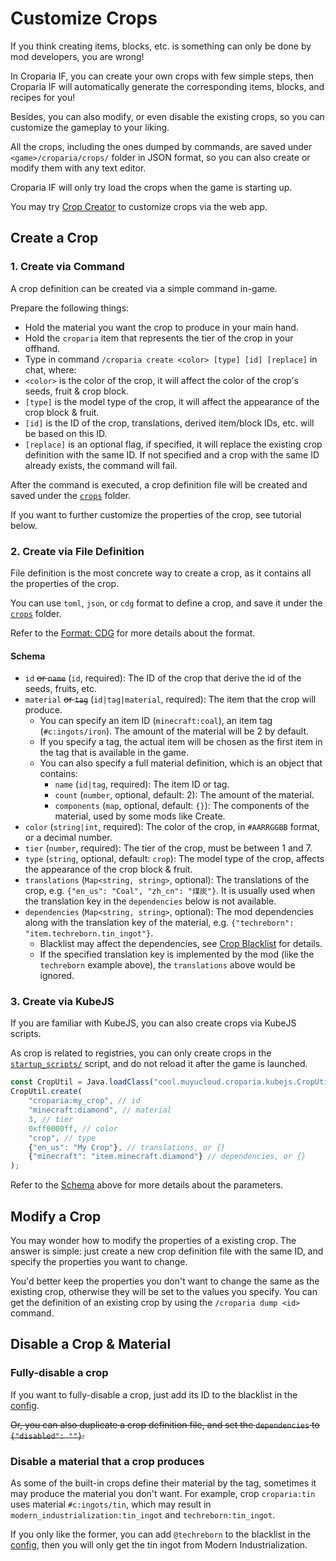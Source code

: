 # Customize Crops

If you think creating items, blocks, etc. is something can only be done by mod developers, you are wrong!

In Croparia IF, you can create your own crops with few simple steps, then Croparia IF will automatically generate the
corresponding items, blocks, and recipes for you!

Besides, you can also modify, or even disable the existing crops, so you can customize the gameplay to your liking.

All the crops, including the ones dumped by commands, are saved under `<game>/croparia/crops/` folder in JSON format, so
you can also create or modify them with any text editor.

Croparia IF will only try load the crops when the game is starting up.

You may try [Crop Creator](../playground/crop) to customize crops via the web app.

## Create a Crop

### 1. Create via Command

A crop definition can be created via a simple command in-game.

Prepare the following things:
- Hold the material you want the crop to produce in your main hand.
- Hold the `croparia` item that represents the tier of the crop in your offhand.
- Type in command `/croparia create <color> [type] [id] [replace]` in chat, where:
- `<color>` is the color of the crop, it will affect the color of the crop's seeds, fruit & crop block.
- `[type]` is the model type of the crop, it will affect the appearance of the crop block & fruit.
- `[id]` is the ID of the crop, translations, derived item/block IDs, etc. will be based on this ID.
- `[replace]` is an optional flag, if specified, it will replace the existing crop definition with the same ID. If not
specified and a crop with the same ID already exists, the command will fail.

After the command is executed, a crop definition file will be created and saved under the [`crops`](crop) folder.

If you want to further customize the properties of the crop, see tutorial below.

### 2. Create via File Definition

File definition is the most concrete way to create a crop, as it contains all the properties of the crop.

You can use `toml`, `json`, or `cdg` format to define a crop, and save it under the [`crops`](crop) folder.

Refer to the [Format: CDG](generator/spec_generators#format-cdg) for more details about the format.

#### Schema

- `id` <del>or `name`</del> (`id`, required): The ID of the crop that derive the id of the seeds, fruits, etc.
- `material` <del>or `tag`</del> (`id|tag|material`, required): The item that the crop will produce.
  - You can specify an item ID (`minecraft:coal`), an item tag (`#c:ingots/iron`). The amount of the material will be 2 by default.
  - If you specify a tag, the actual item will be chosen as the first item in the tag that is available in the game.
  - You can also specify a full material definition, which is an object that contains:
    - `name` (`id|tag`, required): The item ID or tag.
    - `count` (`number`, optional, default: 2): The amount of the material.
    - `components` (`map`, optional, default: `{}`): The components of the material, used by some mods like Create.
- `color` (`string|int`, required): The color of the crop, in `#AARRGGBB` format, or a decimal number.
- `tier` (`number`, required): The tier of the crop, must be between 1 and 7.
- `type` (`string`, optional, default: `crop`): The model type of the crop, affects the appearance of the crop block & fruit.
- `translations` (`Map<string, string>`, optional): The translations of the crop, e.g. `{"en_us": "Coal", "zh_cn": "煤炭"}`. It is usually used when the translation key in the `dependencies` below is not available.
- `dependencies` (`Map<string, string>`, optional): The mod dependencies along with the translation key of the material, e.g. `{"techreborn": "item.techreborn.tin_ingot"}`.
  - Blacklist may affect the dependencies, see [Crop Blacklist](config#crop-blacklist) for details.
  - If the specified translation key is implemented by the mod (like the `techreborn` example above), the `translations` above would be ignored.

### 3. Create via KubeJS

If you are familiar with KubeJS, you can also create crops via KubeJS scripts.

As crop is related to registries, you can only create crops in the
[`startup_scripts/`](https://kubejs.com/wiki/folder-structure/startup-scripts) script, and do not reload it after the
game is launched.

```js
const CropUtil = Java.loadClass("cool.muyucloud.croparia.kubejs.CropUtil"); // use java(...) for 1.18 or older
CropUtil.create(
    "croparia:my_crop", // id
    "minecraft:diamond", // material
    3, // tier
    0xff0000ff, // color
    "crop", // type
    {"en_us": "My Crop"}, // translations, or {}
    {"minecraft": "item.minecraft.diamond"} // dependencies, or {}
);
```

Refer to the [Schema](#schema) above for more details about the parameters.

## Modify a Crop

You may wonder how to modify the properties of a existing crop. The answer is simple: just create a new crop definition
file with the same ID, and specify the properties you want to change.

You'd better keep the properties you don't want to change the same as the existing crop, otherwise they will be set to
the values you specify. You can get the definition of an existing crop by using the `/croparia dump <id>` command.

## Disable a Crop & Material

### Fully-disable a crop

If you want to fully-disable a crop, just add its ID to the blacklist in the [config](config#crop-blacklist).

<del>Or, you can also duplicate a crop definition file, and set the `dependencies` to `{"disabled": ""}`.</del>

### Disable a material that a crop produces

As some of the built-in crops define their material by the tag, sometimes it may produce the material you don't want.
For example, crop `croparia:tin` uses material `#c:ingots/tin`, which may result in `modern_industrialization:tin_ingot`
and `techreborn:tin_ingot`.

If you only like the former, you can add `@techreborn` to the blacklist in the [config](config#crop-blacklist), then you
will only get the tin ingot from Modern Industrialization.